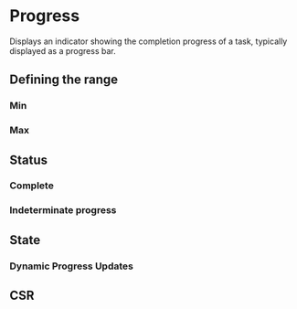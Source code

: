 # Progress

Displays an indicator showing the completion progress of a task, typically displayed as a progress bar.

<Showcase name="hero" />

## Defining the range

### Min
<Showcase name="min" />

### Max
<Showcase name="max" />

## Status

### Complete
<Showcase name="complete" />

### Indeterminate progress
<Showcase name="indeterminate" />

## State
### Dynamic Progress Updates
<Showcase name="reactive" />

## CSR
<Showcase name="csr" />
